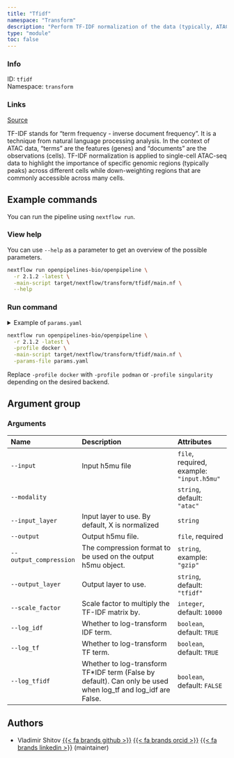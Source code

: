 ```yaml
---
title: "Tfidf"
namespace: "Transform"
description: "Perform TF-IDF normalization of the data (typically, ATAC)."
type: "module"
toc: false
---
```


::: {.column-margin}

### Info

ID: `tfidf`  
Namespace: `transform`

### Links
[Source](https://github.com/openpipelines-bio/openpipeline/blob/2.1.2/src/transform/tfidf/config.vsh.yaml){.btn-action .btn-sm .btn-info .btn role="button"}

:::

TF-IDF stands for "term frequency - inverse document frequency". It is a technique from natural language processing analysis.
In the context of ATAC data, "terms" are the features (genes) and "documents" are the observations (cells). 
TF-IDF normalization is applied to single-cell ATAC-seq data to highlight the importance of specific genomic regions (typically peaks)
across different cells while down-weighting regions that are commonly accessible across many cells. 


## Example commands

You can run the pipeline using `nextflow run`.

### View help

You can use `--help` as a parameter to get an overview of the possible parameters.

```bash
nextflow run openpipelines-bio/openpipeline \
  -r 2.1.2 -latest \
  -main-script target/nextflow/transform/tfidf/main.nf \
  --help
```

### Run command

<details>
<summary>Example of `params.yaml`</summary>
```yaml
# Arguments
input: # please fill in - example: "input.h5mu"
modality: "atac"
# input_layer: "foo"
# output: "$id.$key.output"
# output_compression: "gzip"
output_layer: "tfidf"
scale_factor: 10000
log_idf: true
log_tf: true
log_tfidf: false

# Nextflow input-output arguments
publish_dir: # please fill in - example: "output/"
# param_list: "my_params.yaml"
```
</details>

```bash
nextflow run openpipelines-bio/openpipeline \
  -r 2.1.2 -latest \
  -profile docker \
  -main-script target/nextflow/transform/tfidf/main.nf \
  -params-file params.yaml
```

:::{.callout-note}
Replace `-profile docker` with `-profile podman` or `-profile singularity` depending on the desired backend.
:::

## Argument group

### Arguments

|Name                   |Description                                                                                                  |Attributes                                |
|:----------|:--------------------------------------------------|:--------------------|
|`--input`              |Input h5mu file                                                                                              |`file`, required, example: `"input.h5mu"` |
|`--modality`           |                                                                                                             |`string`, default: `"atac"`               |
|`--input_layer`        |Input layer to use. By default, X is normalized                                                              |`string`                                  |
|`--output`             |Output h5mu file.                                                                                            |`file`, required                          |
|`--output_compression` |The compression format to be used on the output h5mu object.                                                 |`string`, example: `"gzip"`               |
|`--output_layer`       |Output layer to use.                                                                                         |`string`, default: `"tfidf"`              |
|`--scale_factor`       |Scale factor to multiply the TF-IDF matrix by.                                                               |`integer`, default: `10000`               |
|`--log_idf`            |Whether to log-transform IDF term.                                                                           |`boolean`, default: `TRUE`                |
|`--log_tf`             |Whether to log-transform TF term.                                                                            |`boolean`, default: `TRUE`                |
|`--log_tfidf`          |Whether to log-transform TF*IDF term (False by default). Can only be used when log_tf and log_idf are False. |`boolean`, default: `FALSE`               |

## Authors


  * Vladimir Shitov [{{< fa brands github >}}](https://github.com/vladimirshitov) [{{< fa brands orcid >}}](https://orcid.org/0000-0002-1960-8812) [{{< fa brands linkedin >}}](https://linkedin.com/in/vladimir-shitov-9a659513b) (maintainer)

